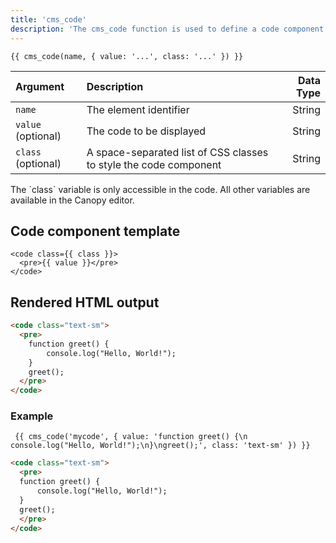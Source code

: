 ```yaml
---
title: 'cms_code'
description: 'The cms_code function is used to define a code component which can be edited on the Canopy editor.'
---
```


```canvas
{{ cms_code(name, { value: '...', class: '...' }) }}
```

| Argument           | Description                                                       | Data Type |
| :----------------- | :---------------------------------------------------------------- | --------: |
| `name`             | The element identifier                                            |    String |
| `value` (optional) | The code to be displayed                                          |    String |
| `class` (optional) | A space-separated list of CSS classes to style the code component |    String |

<Callout>
The `class` variable is only accessible in the code. All other variables are available in the Canopy editor.
</Callout>

## Code component template

```canvas
<code class={{ class }}>
  <pre>{{ value }}</pre>
</code>
```

## Rendered HTML output

```html
<code class="text-sm">
  <pre>
    function greet() {
        console.log("Hello, World!");
    }
    greet();
  </pre>
</code>
```

### Example

```canvas tab="Input" title="index.html"
 {{ cms_code('mycode', { value: 'function greet() {\n    console.log("Hello, World!");\n}\ngreet();', class: 'text-sm' }) }}
```

```html tab="Output"
<code class="text-sm">
  <pre>
  function greet() {
      console.log("Hello, World!");
  }
  greet();
  </pre>
</code>
```
